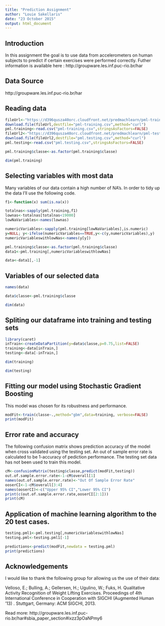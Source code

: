 ```yaml
---
title: "Prediction Assignment"
author: "Louie Sakellaris"
date: "23 October 2015"
output: html_document
---
```

## Introduction

In this assignment the goal is to use data from accelerometers on human subjects to predict  if certain exercises were performed correctly. Futher information is available here : http://groupware.les.inf.puc-rio.br/har

## Data Source

http://groupware.les.inf.puc-rio.br/har

## Reading data


```r
fileUrl<-"https://d396qusza40orc.cloudfront.net/predmachlearn/pml-training.csv"
download.file(fileUrl,destfile="pml-training.csv",method="curl")
pml.training<-read.csv("pml-training.csv",stringsAsFactors=FALSE)
fileUrl2<-"https://d396qusza40orc.cloudfront.net/predmachlearn/pml-testing.csv"
download.file(fileUrl2,destfile="pml.testing.csv",method="curl")
pml.testing<-read.csv("pml.testing.csv",stringsAsFactors=FALSE)
```



```r
pml.training$classe<-as.factor(pml.training$classe)
```


```r
dim(pml.training)
```
## Selecting variables with most data
Many variables of our data contain a high number of NA's. In order to tidy up the data  I'll use the following code. 
```r
f1<-function(x) sum(is.na(x))

totalnas<-sapply(pml.training,f1)
lownas<-totalnas[totalnas<19000]
lowNaVariables<-names(lownas)

```

```r
numericVariables<-sapply(pml.training[lowNaVariables],is.numeric)
y=NULL; y<-ifelse(numericVariables==TRUE,y<-c(y,numericVariables),y)
numericVariableswithlowNas<-names(y[y])
```

```r
pml.training$classe<-as.factor(pml.training$classe)
data1<-pml.training[,numericVariableswithlowNas]
```

```r
data<-data1[,-1]
```
## Variables of our selected data

```r
names(data)
```

```r
data$classe<-pml.training$classe
```

```r
dim(data)
```
## Spliting our dataframe into  training and testing sets
```r
library(caret)
inTrain<-createDataPartition(y=data$classe,p=0.75,list=FALSE)
training<-data[inTrain,]
testing<-data[-inTrain,]
```

```r
dim(training)
```

```r
dim(testing)
```
## Fitting our model using Stochastic Gradient Boosting

This model was chosen for its robustness and performance. 
```r
modFit<-train(classe~.,method="gbm",data=training, verbose=FALSE)
print(modFit)
```
## Error rate and accuracy 

The following confusion matrix shows prediction accuracy of the model when cross validated using the  testing set. An out of sample error rate is calculated to be  1-accuracy of pediction performance. The testing set data has not been used to train this model.
```r
cM<-confusionMatrix(testing$classe,predict(modFit,testing))
out.of.sample.error.rate<-1-cM$overall[1]
names(out.of.sample.error.rate)<-"Out Of Sample Error Rate"
ooserCI<-1-cM$overall[3:4]
names(ooserCI)<-c("Upper 95% CI","Lower 95% CI")
print(c(out.of.sample.error.rate,ooserCI[2:1]))
print(cM)
```
## Application of machine learning algorithm to the 20 test cases.
```r
testing.pml1<-pml.testing[,numericVariableswithlowNas]
testing.pml<-testing.pml1[-1]
```

```r
predictions<-predict(modFit,newdata = testing.pml)
print(predictions)
```
## Acknowledgements
I would like to thank the following group for allowing us the use of their data: 

Velloso, E.; Bulling, A.; Gellersen, H.; Ugulino, W.; Fuks, H. Qualitative Activity Recognition of Weight Lifting Exercises. Proceedings of 4th International Conference in Cooperation with SIGCHI (Augmented Human '13) . Stuttgart, Germany: ACM SIGCHI, 2013.

Read more: http://groupware.les.inf.puc-rio.br/har#sbia_paper_section#ixzz3pOaNPmy6 
